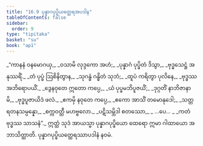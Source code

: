 ```yaml
---
title: "16.9 ပုန္နာဂပုပ္ဖိယတ္ထေရအပဒါန"
tableOfContents: false
sidebar:
  order: 9
type: "tipitaka"
basket: "su"
book: "ap1"
---
```



<DynamicBreadcrumb />

<Division number="46" book="ap1" e="ch" v="20" p="198">

<Paragraph number="2414" type="verses" book="ap1">
_“ကာနနံ ဝနမောဂယှ,_  
_ဝသာမိ လုဒ္ဒကော အဟံ;_  
_ပုန္နာဂံ ပုပ္ဖိတံ ဒိသွာ,_  
_ဗုဒ္ဓသေဋ္ဌံ အနုဿရိံ._  

</Paragraph>

</Division>
<Division number="47" book="ap1" e="ch" v="20" p="199">

<Paragraph number="2415" type="verses" book="ap1">
_တံ ပုပ္ဖံ ဩစိနိတွာန,_  
_သုဂန္ဓံ ဂန္ဓိတံ သုဘံ;_  
_ထူပံ ကရိတွာ ပုလိနေ,_  
_ဗုဒ္ဓဿ အဘိရောပယိံ._  

</Paragraph>

</Division>
<Division number="48" book="ap1" e="ch" v="20" p="199">

<Paragraph number="2416" type="verses" book="ap1">
_ဒွေနဝုတေ ဣတော ကပ္ပေ,_  
_ယံ ပုပ္ဖမဘိပူဇယိံ;_  
_ဒုဂ္ဂတိံ နာဘိဇာနာမိ,_  
_ဗုဒ္ဓပူဇာယိဒံ ဖလံ._  

</Paragraph>

</Division>
<Division number="49" book="ap1" e="ch" v="20" p="199">

<Paragraph number="2417" type="verses" book="ap1">
_ဧကမှိ နဝုတေ ကပ္ပေ,_  
_ဧကော အာသိံ တမောနုဒေါ;_  
_သတ္တရတနသမ္ပန္နော,_  
_စက္ကဝတ္တီ မဟဗ္ဗလော._  

</Paragraph>

</Division>
<Division number="50" book="ap1" e="ch" v="20" p="199">

<Paragraph number="2418" type="verses" book="ap1">
_ပဋိသမ္ဘိဒါ စတဿော,_  
_ …ပေ… _  
_ကတံ ဗုဒ္ဓဿ သာသနံ”._  

</Paragraph>

<Paragraph number="2419" book="ap1">
ဣတ္ထံ သုဒံ အာယသ္မာ ပုန္နာဂပုပ္ဖိယော ထေရော ဣမာ ဂါထာယော အဘာသိတ္ထာတိ.

</Paragraph>
</Division>

<Paragraph number="2420" type="center" book="ap1">
ပုန္နာဂပုပ္ဖိယတ္ထေရဿာပဒါနံ နဝမံ.
</Paragraph>